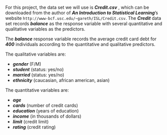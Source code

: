 For this project, the data set we will use is _**Credit.csv**_ , which can be downloaded from the author of _**An Introduction to Statistical Learning**_'s website `http://www-bcf.usc.edu/~gareth/ISL/Credit.csv`. The _**Credit**_ data set records _**balance**_ as the response variable with several quantitative and qualitative variables as the predictors.  
  
The _**balance**_ response variable records the average credit card debt for _**400**_ individuals according to the quantitative and qualitative predictors.
  
The qualitative variables are:  

* _**gender**_  (F/M)
* _**student**_ (status: yes/no) 
* _**married**_  (status: yes/no)
* _**ethnicity**_  (caucasian, african american, asian)


The quantitative variables are:  

* _**age**_  
* _**cards**_ (number of credit cards)  
* _**education**_  (years of education)
* _**income**_  (in thousands of dollars)
* _**limit**_  (credit limit)
* _**rating**_ (credit rating)